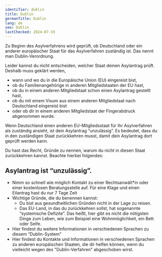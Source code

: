 ```yaml
---
identifier: dublin
title: Dublin
germanTitle: Dublin
lang: de
seo: Dublin
lastChecked: 2024-07-19
---
```



Zu Beginn des Asylverfahrens wird geprüft, ob Deutschland oder ein anderer europäischer Staat für das Asylverfahren zuständig ist. Das nennt man Dublin-Verordnung.

Leider kannst du nicht entscheiden, welcher Staat deinen Asylantrag prüft. Deshalb muss geklärt werden,

- wann und wo du in die Europäische Union (EU) eingereist bist,
- ob du Familienangehörige in anderen Mitgliedstaaten der EU hast,
- ob du in einem anderen Mitgliedstaat schon einen Asylantrag gestellt hast,
- ob du mit einem Visum aus einem anderen Mitgliedstaat nach Deutschland eingereist bist
- oder ob dir in einem anderen Mitgliedstaat der Fingerabdruck abgenommen wurde.

Wenn Deutschland einen anderen EU-Mitgliedsstaat für Ihr Asylverfahren als zuständig ansieht, ist dein Asylantrag “unzulässig”. Es bedeutet, dass du in den zuständigen Staat zurückkehren musst, damit dein Asylantrag dort geprüft werden kann.

Du hast das Recht, Gründe zu nennen, warum du nicht in diesen Staat zurückkehren kannst. Beachte hierbei folgendes:

## Asylantrag ist “unzulässig”.

- Nimm so schnell wie möglich Kontakt zu einer Rechtsanwält\*in oder einer kostenlosen Beratungsstelle auf. Für eine Klage und einen Eilantrag hast du nur 7 Tage Zeit
- Wichtige Gründe, die du benennen kannst:
  - Du bist aus gesundheitlichen Gründen nicht in der Lage zu reisen.
  - Das EU-Land, in das du zurückkehren sollst, hat sogenannte “systemische Defizite”. Das heißt, hier gibt es nicht die nötigsten Dinge zum Leben, wie zum Beispiel eine Wohnmöglichkeit, ein Bett oder Seife.
- Hier findest du weitere Informationen in verschiedenen Sprachen zu diesem “Dublin-System" <ExternalShortLink identifier="fluechtlingsrat-brandenburg_dublin" />
- Hier findest du Kontakte und Informationen in verschiedenen Sprachen zu anderen europäischen Staaten, die dir helfen können, wenn du vielleicht wegen des "Dublin-Verfahren" abgeschoben wirst. <Address identifier="w2eu" />
